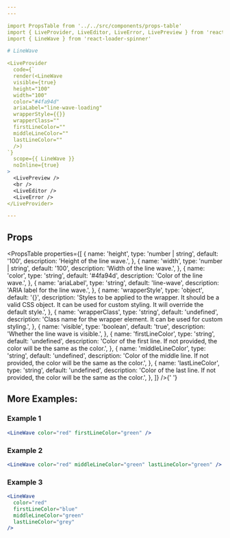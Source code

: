 ```yaml
---
---

import PropsTable from '../../src/components/props-table'
import { LiveProvider, LiveEditor, LiveError, LivePreview } from 'react-live'
import { LineWave } from 'react-loader-spinner'

# LineWave

<LiveProvider
  code={`
  render(<LineWave
  visible={true}
  height="100"
  width="100"
  color="#4fa94d"
  ariaLabel="line-wave-loading"
  wrapperStyle={{}}
  wrapperClass=""
  firstLineColor=""
  middleLineColor=""
  lastLineColor=""
  />)
`}
  scope={{ LineWave }}
  noInline={true}
>
  <LivePreview />
  <br />
  <LiveEditor />
  <LiveError />
</LiveProvider>

---
```


## Props

<PropsTable
  properties={[
    {
      name: 'height',
      type: 'number | string',
      default: '100',
      description: 'Height of the line wave.',
    },
    {
      name: 'width',
      type: 'number | string',
      default: '100',
      description: 'Width of the line wave.',
    },
    {
      name: 'color',
      type: 'string',
      default: '#4fa94d',
      description: 'Color of the line wave.',
    },
    {
      name: 'ariaLabel',
      type: 'string',
      default: 'line-wave',
      description: 'ARIA label for the line wave.',
    },
    {
      name: 'wrapperStyle',
      type: 'object',
      default: '{}',
      description:
        'Styles to be applied to the wrapper. It should be a valid CSS object. It can be used for custom styling. It will override the default style.',
    },
    {
      name: 'wrapperClass',
      type: 'string',
      default: 'undefined',
      description:
        'Class name for the wrapper element. It can be used for custom styling.',
    },
    {
      name: 'visible',
      type: 'boolean',
      default: 'true',
      description: 'Whether the line wave is visible.',
    },
    {
      name: 'firstLineColor',
      type: 'string',
      default: 'undefined',
      description:
        'Color of the first line. If not provided, the color will be the same as the color.',
    },
    {
      name: 'middleLineColor',
      type: 'string',
      default: 'undefined',
      description:
        'Color of the middle line. If not provided, the color will be the same as the color.',
    },
    {
      name: 'lastLineColor',
      type: 'string',
      default: 'undefined',
      description:
        'Color of the last line. If not provided, the color will be the same as the color.',
    },
  ]}
/>{' '}

## More Examples:

### Example 1

```jsx live
<LineWave color="red" firstLineColor="green" />
```

### Example 2

```jsx live
<LineWave color="red" middleLineColor="green" lastLineColor="green" />
```

### Example 3

```jsx live
<LineWave
  color="red"
  firstLineColor="blue"
  middleLineColor="green"
  lastLineColor="grey"
/>
```
